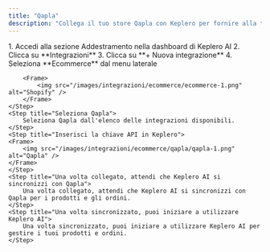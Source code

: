 ```yaml
---
title: "Qapla"
description: "Collega il tuo store Qapla con Keplero per fornire alla tua AI tutti i dati necessari su prodotti e ordini"
---
```


<Steps>
    <Step title="Crea una nuova azione">
        1. Accedi alla sezione Addestramento nella dashboard di Keplero AI
        2. Clicca su **Integrazioni**
        3. Clicca su **+ Nuova integrazione**
        4. Seleziona **Ecommerce** dal menu laterale

        <Frame>
            <img src="/images/integrazioni/ecommerce/ecommerce-1.png" alt="Shopify" />
        </Frame>
    </Step>
    <Step title="Seleziona Qapla">
        Seleziona Qapla dall'elenco delle integrazioni disponibili.
    </Step>
    <Step title="Inserisci la chiave API in Keplero">
    <Frame>
        <img src="/images/integrazioni/ecommerce/qapla/qapla-1.png" alt="Qapla" />
    </Frame>
    </Step>
    <Step title="Una volta collegato, attendi che Keplero AI si sincronizzi con Qapla">
        Una volta collegato, attendi che Keplero AI si sincronizzi con Qapla per i prodotti e gli ordini.
    </Step>
    <Step title="Una volta sincronizzato, puoi iniziare a utilizzare Keplero AI">
        Una volta sincronizzato, puoi iniziare a utilizzare Keplero AI per gestire i tuoi prodotti e ordini.
    </Step>
</Steps>

